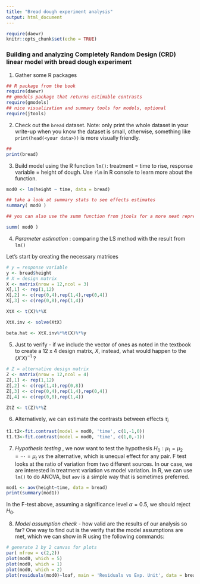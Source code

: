 ```yaml
---
title: "Bread dough experiment analysis"
output: html_document
---
```


```r
require(daewr)
knitr::opts_chunk$set(echo = TRUE)
```

### Building and analyzing Completely Random Design (CRD) linear model with bread dough experiment

1. Gather some R packages 

```r
## R package from the book
require(daewr)
## gmodels package that returns estimable contrasts
require(gmodels)
## nice visualization and summary tools for models, optional
require(jtools)


```

2. Check out the `bread` dataset. Note: only print the whole dataset in your write-up when you know the dataset is small, otherwise, something like `print(head(<your data>))` is more visually friendly.

```r
## 
print(bread)

```

3. Build model using the R function `lm()`: treatment = time to rise, response variable = height of dough. Use `?lm` in R console to learn more about the function.
```r

mod0 <- lm(height ~ time, data = bread)

## take a look at summary stats to see effects estimates
summary( mod0 )

## you can also use the summ function from jtools for a more neat representation of the result

summ( mod0 )
```


4. *Parameter estimation* : comparing the LS method with the result from `lm()`

Let's start by creating the necessary matrices
```r
# y = response variable
y <- bread$height
# X = design matrix
X <- matrix(nrow = 12,ncol = 3)
X[,1] <- rep(1,12)
X[,2] <- c(rep(0,4),rep(1,4),rep(0,4))
X[,3] <- c(rep(0,8),rep(1,4))

XtX <- t(X)%*%X

XtX.inv <- solve(XtX)

beta.hat <- XtX.inv%*%t(X)%*%y
```

5. Just to verify - if we include the vector of ones as noted in the textbook to create a 12 x 4 design matrix, $X$, instead, what would happen to the $(X'X)^{-1}$ ?

```r
# Z = alternative design matrix
Z <- matrix(nrow = 12,ncol = 4)
Z[,1] <- rep(1,12)
Z[,2] <- c(rep(1,4),rep(0,8))
Z[,3] <- c(rep(0,4),rep(1,4),rep(0,4))
Z[,4] <- c(rep(0,8),rep(1,4))

ZtZ <- t(Z)%*%Z

```

6. Alternatively, we can estimate the contrasts between effects $\tau_i$

```r

t1.t2<-fit.contrast(model = mod0, 'time', c(1,-1,0))
t1.t3<-fit.contrast(model = mod0, 'time', c(1,0,-1))
```


7. *Hypothesis testing* , we now want to test the hypothesis $H_0 : \mu_1 = \mu_2 = \cdots = \mu_t$ vs the alternative, which is unequal effect for any pair. F test looks at the ratio of variation from two different sources. In our case, we are interested in treatment variation vs model variation. In R, we can use `lm()` to do ANOVA, but `aov` is a simple way that is sometimes preferred. 

```r
mod1 <- aov(height~time, data = bread)
print(summary(mod1))
```

In the F-test above, assuming a significance level $\alpha = 0.5$, we should reject $H_0.$


8. *Model assumption check* - how valid are the results of our analysis so far? One way to find out is the verify that the model assumptions are met, which we can show in R using the following commands:

```r
# generate 2 by 2 canvas for plots
par( mfrow = c(2,2))
plot(mod0, which = 5)
plot(mod0, which = 1)
plot(mod0, which = 2)
plot(residuals(mod0)~loaf, main = 'Residuals vs Exp. Unit', data = bread)
```